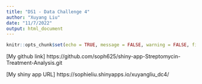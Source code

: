 ```yaml
---
title: "DS1 - Data Challenge 4"
author: "Xuyang Liu"
date: "11/7/2022"
output: html_document
---
```


```r
knitr::opts_chunk$set(echo = TRUE, message = FALSE, warning = FALSE, fig.align = "center")
```

[My github link] https://github.com/soph625/shiny-app-Streptomycin-Treatment-Analysis.git

[My shiny app URL] https://sophieliu.shinyapps.io/xuyangliu_dc4/


